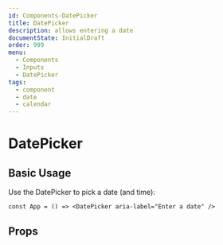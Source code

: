 ```yaml
---
id: Components-DatePicker
title: DatePicker
description: allows entering a date
documentState: InitialDraft
order: 999
menu:
  - Components
  - Inputs
  - DatePicker
tags:
  - component
  - date
  - calendar
---
```


# DatePicker

## Basic Usage

Use the DatePicker to pick a date (and time):

```jsx-live
const App = () => <DatePicker aria-label="Enter a date" />
```
## Props

<PropsTable id="DatePicker"/> 